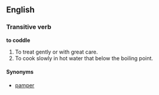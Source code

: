 ==English==
===Transitive verb===
'''to coddle'''

#To treat gently or with great care.
#To cook slowly in hot water that below the boiling point.

====Synonyms====
*[[pamper]]